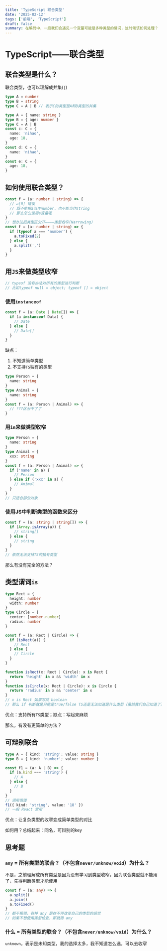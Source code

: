 ```yaml
---
title: 'TypeScript 联合类型'
date: '2025-02-12'
tags: ['前端', 'TypeScript']
draft: false
summary: 在编码中，一般我们会遇见一个变量可能是多种类型的情况，这时候该如何处理？
---
```


# TypeScript——联合类型

## 联合类型是什么？

联合类型，也可以理解成并集(`|`)

```typescript
type A = number
type B = string
type C = A | B // 表示C的类型是A和B类型的并集

type A = { name: string }
type B = { age: number }
type C = A | B
const c: C = {
  name: 'nihao',
  age: 18,
}
const d: C = {
  name: 'nihao',
}
const e: C = {
  age: 18,
}
```

## 如何使用联合类型？

```typescript
const f = (a: number | string) => {
  // a[0] 错误
  // 既不能把a当作number，也不能当作string
  // 那么怎么使用a变量呢
}
// 想办法把类型区分开————类型收窄(Narrowing)
const f = (a: number | string) => {
  if (typeof a === 'number') {
    a.toFixed(2)
  } else {
    a.split(',')
  }
}
```

## 用`JS`来做类型收窄

```typescript
// typeof 没有办法对所有的类型进行判断
// 比如typeof null = object; typeof [] = object
```

### 使用`instanceof`

```typescript
const f = (a: Date | Date[]) => {
  if (a instanceof Data) {
    // Date
  } else {
    // Date[]
  }
}
```

缺点：

1. 不知道简单类型
2. 不支持`TS`独有的类型

```typescript
type Person = {
  name: string
}
type Animal = {
  name: string
}
const f = (a: Person | Animal) => {
  // ???区分不了了
}
```

### 用`in`来做类型收窄

```typescript
type Person = {
  name: string
}
type Animal = {
  xxx: string
}
const f = (a: Person | Animal) => {
  if ('name' in a) {
    // Person
  } else if ('xxx' in a) {
    // Animal
  }
}
// 只适合部分对象
```

### 使用JS中判断类型的函数来区分

```typescript
const f = (a: string | string[]) => {
  if (Array.isArray(a)) {
    // string[]
  } else {
    // string
  }
}
// 依然无法支持TS的独有类型
```

那么有没有完全的方法？

## 类型谓词`is`

```typescript
type Rect = {
  height: number
  width: number
}
type Circle = {
  center: [number.number]
  radius: number
}

const f = (a: Rect | Circle) => {
  if (isRect(a)) {
    // Rect
  } else {
    // Circle
  }
}

function isRect(x: Rect | Circle): x is Rect {
  return 'height' in x && 'width' in x
}
function isCircle(x: Rect | Circle): x is Circle {
  return 'radius' in x && 'center' in x
}
// x is Rect 如果写成 boolean
// 那么 if 判断就是只能是true/false TS还是无法知道是什么类型（虽然我们自己知道了）
```

优点：支持所有`TS`类型；缺点：写起来麻烦

那么，有没有更简单的方法？

## 可辩别联合

```typescript
type A = { kind: 'string'; value: string }
type B = { kind: 'number'; value: number }

const f1 = (a: A | B) => {
  if (a.kind === 'string') {
    // A
  } else {
    // B
  }
}
// 调用很傻
f1({ kind: 'string', value: '18' })
// 一般 React 常用
```

优点：让复杂类型的收窄变成简单类型的对比

如何用？总结起来：同名，可辩别的key

## 思考题

### `any` = 所有类型的联合？（不包含`never/unknow/void`）为什么？

不是，之前理解成所有类型是因为没有学习到类型收窄，因为联合类型就不能用了，先得判断类型才能使用

```typescript
const f = (a: any) => {
  a.split()
  a.join()
  a.toFixed()
}
// 都不报错，有种 any 是在不停改变自己的类型的感觉
// 如果不想使用类型检查，那就用 any
```

### 什么 = 所有类型的联合？（不包含`never/unknow/void`）为什么？

`unknown`，表示是未知类型，我的选择太多，我不知道怎么选，可以去收窄
